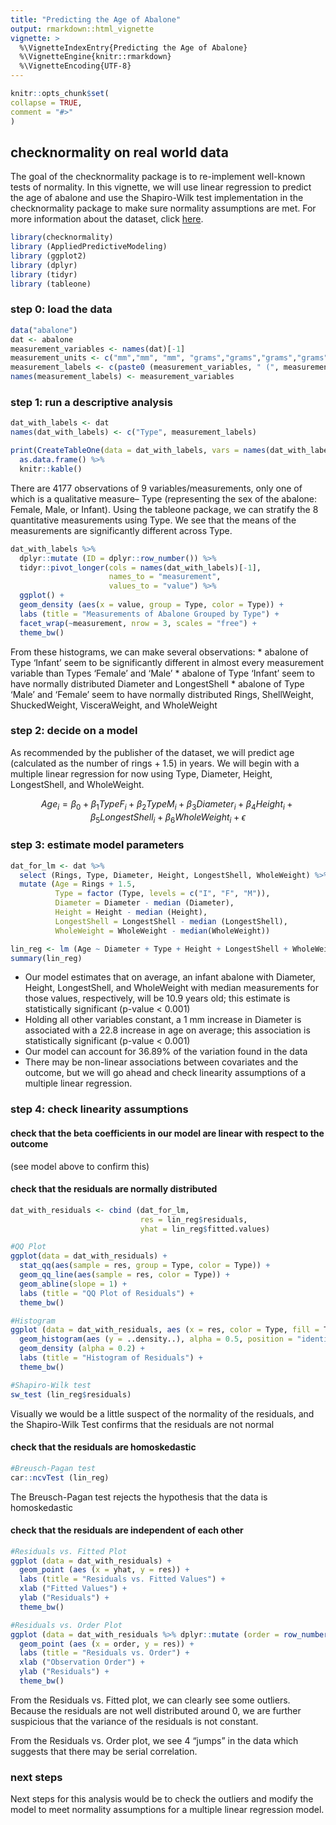 ```yaml
---
title: "Predicting the Age of Abalone"
output: rmarkdown::html_vignette
vignette: >
  %\VignetteIndexEntry{Predicting the Age of Abalone}
  %\VignetteEngine{knitr::rmarkdown}
  %\VignetteEncoding{UTF-8}
---
```

  
  
```r
knitr::opts_chunk$set(
collapse = TRUE,
comment = "#>"
)
```

## checknormality on real world data
The goal of the checknormality package is to re-implement well-known tests of normality. In this vignette, we will use linear regression to predict the age of abalone and use the Shapiro-Wilk test implementation in the checknormality package to make sure normality assumptions are met. For more information about the dataset, click [here](http://archive.ics.uci.edu/ml/datasets/Abalone).

```r
library(checknormality)
library (AppliedPredictiveModeling)
library (ggplot2)
library (dplyr)
library (tidyr)
library (tableone)
```

### step 0: load the data
```r
data("abalone")
dat <- abalone
measurement_variables <- names(dat)[-1]
measurement_units <- c("mm","mm", "mm", "grams","grams","grams","grams","number of")
measurement_labels <- c(paste0 (measurement_variables, " (", measurement_units, ")"))
names(measurement_labels) <- measurement_variables
```

### step 1: run a descriptive analysis
```r
dat_with_labels <- dat
names(dat_with_labels) <- c("Type", measurement_labels)

print(CreateTableOne(data = dat_with_labels, vars = names(dat_with_labels)[-c(1)], strata = "Type", test = T, addOverall = T)) %>%
  as.data.frame() %>%
  knitr::kable()
```
There are 4177 observations of 9 variables/measurements, only one of which is a qualitative measure-- Type (representing the sex of the abalone: Female, Male, or Infant). Using the tableone package, we can stratify the 8 quantitative measurements using Type. We see that the means of the measurements are significantly different across Type.

```r
dat_with_labels %>%
  dplyr::mutate (ID = dplyr::row_number()) %>%
  tidyr::pivot_longer(cols = names(dat_with_labels)[-1],
                      names_to = "measurement",
                      values_to = "value") %>%
  ggplot() +
  geom_density (aes(x = value, group = Type, color = Type)) +
  labs (title = "Measurements of Abalone Grouped by Type") +
  facet_wrap(~measurement, nrow = 3, scales = "free") +
  theme_bw()

```

From these histograms, we can make several observations:
* abalone of Type 'Infant' seem to be significantly different in almost every measurement variable than Types 'Female' and 'Male'
* abalone of Type 'Infant' seem to have normally distributed Diameter and LongestShell
* abalone of Type 'Male' and 'Female' seem to have normally distributed Rings, ShellWeight, ShuckedWeight, VisceraWeight, and WholeWeight

### step 2: decide on a model 
As recommended by the publisher of the dataset, we will predict age (calculated as the number of rings + 1.5) in years. We will begin with a multiple linear regression for now using Type, Diameter, Height, LongestShell, and WholeWeight.

$$ Age_i = \beta_0 + \beta_1TypeF_i + \beta_2TypeM_i + \beta_3Diameter_i + \beta_4Height_i + \beta_5LongestShell_i + \beta_6WholeWeight_i + \epsilon$$

### step 3: estimate model parameters
``` r
dat_for_lm <- dat %>% 
  select (Rings, Type, Diameter, Height, LongestShell, WholeWeight) %>%
  mutate (Age = Rings + 1.5,
          Type = factor (Type, levels = c("I", "F", "M")),
          Diameter = Diameter - median (Diameter),
          Height = Height - median (Height),
          LongestShell = LongestShell - median (LongestShell),
          WholeWeight = WholeWeight - median(WholeWeight))

lin_reg <- lm (Age ~ Diameter + Type + Height + LongestShell + WholeWeight, data = dat_for_lm)
summary(lin_reg)
```
* Our model estimates that on average, an infant abalone with Diameter, Height, LongestShell, and WholeWeight with median measurements for those values, respectively, will be 10.9 years old; this estimate is statistically significant (p-value < 0.001)
* Holding all other variables constant, a 1 mm increase in Diameter is associated with a 22.8 increase in age on average; this association is statistically significant (p-value < 0.001)
* Our model can account for 36.89% of the variation found in the data
* There may be non-linear associations between covariates and the outcome, but we will go ahead and check linearity assumptions of a multiple linear regression.

### step 4: check linearity assumptions
#### check that the beta coefficients in our model are linear with respect to the outcome
(see model above to confirm this)

#### check that the residuals are normally distributed
``` r
dat_with_residuals <- cbind (dat_for_lm, 
                             res = lin_reg$residuals,
                             yhat = lin_reg$fitted.values)

#QQ Plot
ggplot(data = dat_with_residuals) + 
  stat_qq(aes(sample = res, group = Type, color = Type)) +
  geom_qq_line(aes(sample = res, color = Type)) +
  geom_abline(slope = 1) +
  labs (title = "QQ Plot of Residuals") +
  theme_bw()

#Histogram
ggplot (data = dat_with_residuals, aes (x = res, color = Type, fill = Type)) +
  geom_histogram(aes (y = ..density..), alpha = 0.5, position = "identity") +
  geom_density (alpha = 0.2) +
  labs (title = "Histogram of Residuals") +
  theme_bw()

#Shapiro-Wilk test
sw_test (lin_reg$residuals)
```
Visually we would be a little suspect of the normality of the residuals, and the Shapiro-Wilk Test confirms that the residuals are not normal

#### check that the residuals are homoskedastic
``` r
#Breusch-Pagan test
car::ncvTest (lin_reg)
```
The Breusch-Pagan test rejects the hypothesis that the data is homoskedastic

#### check that the residuals are independent of each other
``` r
#Residuals vs. Fitted Plot
ggplot (data = dat_with_residuals) +
  geom_point (aes (x = yhat, y = res)) +
  labs (title = "Residuals vs. Fitted Values") +
  xlab ("Fitted Values") +
  ylab ("Residuals") +
  theme_bw()

#Residuals vs. Order Plot
ggplot (data = dat_with_residuals %>% dplyr::mutate (order = row_number())) +
  geom_point (aes (x = order, y = res)) +
  labs (title = "Residuals vs. Order") +
  xlab ("Observation Order") +
  ylab ("Residuals") +
  theme_bw()

```
From the Residuals vs. Fitted plot, we can clearly see some outliers. Because the residuals are not well distributed around 0, we are further suspicious that the variance of the residuals is not constant. 

From the Residuals vs. Order plot, we see 4 "jumps" in the data which suggests that there may be serial correlation.

### next steps
Next steps for this analysis would be to check the outliers and modify the model to meet normality assumptions for a multiple linear regression model.
